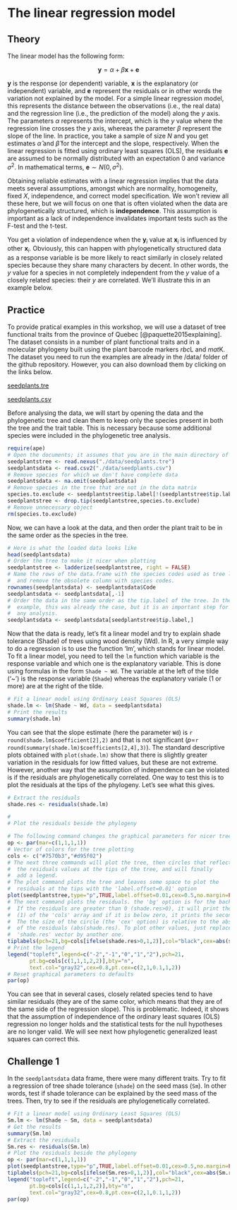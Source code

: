 # The linear regression model {#linear-regression}

## Theory

The linear model has the following form:

$$\textbf{y} = \alpha + \beta \textbf{x} + \textbf{e}$$

$\textbf{y}$ is the response (or dependent) variable, $\textbf{x}$ is the explanatory (or independent) variable, and $\textbf{e}$ represent the residuals or in other words the variation not explained by the model. For a simple linear regression model, this represents the distance between the observations (i.e., the real data) and the regression line (i.e., the prediction of the model) along the $y$ axis. The parameters $\alpha$ represents the intercept, which is the $y$ value where the regression line crosses the $y$ axis, whereas the parameter $\beta$ represent the slope of the line. In practice, you take a sample of size $N$ and you get estimates $\hat{\alpha}$ and $\hat{\beta}$ for the intercept and the slope, respectively. When the linear regression is fitted using ordinary least squares (OLS), the residuals $\textbf{e}$ are assumed to be normally distributed with an expectation $0$ and variance $\sigma^2$. In mathematical terms, $\textbf{e} \sim N(0,\sigma^2)$.

Obtaining reliable estimates with a linear regression implies that the data meets several assumptions, amongst which are normality, homogeneity, fixed $X$, independence, and correct model specification. We won't review all these here, but we will focus on one that is often violated when the data are phylogenetically structured, which is **independence**. This assumption is important as a lack of independence invalidates important tests such as the F-test and the t-test.

You get a violation of independence when the $\textbf{y}_i$ value at $\textbf{x}_i$ is influenced by other $\textbf{x}_i$. Obviously, this can happen with phylogenetically structured data as a response variable is be more likely to react similarly in closely related species because they share many characters by decent. In other words, the $y$ value for a species in not completely independent from the $y$ value of a closely related species: their $y$ are correlated. We'll illustrate this in an example below.

## Practice

To provide pratical examples in this workshop, we will use a dataset of tree functional traits from the province of Quebec [@paquette2015explaining]. The dataset consists in a number of plant functional traits and in a molecular phylogeny built using the plant barcode markers *rbc*L and *mat*K. The dataset you need to run the examples are already in the /data/ folder of the github repository. However, you can also download them by clicking on the links below.

[seedplants.tre](https://simjoly.github.io/ComparativeMethods-HalfDayWorkshop/data/seedplants.tre)

[seedplants.csv](https://simjoly.github.io/ComparativeMethods-HalfDayWorkshop/data/seedplants.csv)

Before analysing the data, we will start by opening the data and the phylogenetic tree and clean them to keep only the species present in both the tree and the trait table. This is necessary because some additional species were included in the phylogenetic tree analysis.

```r
require(ape)
# Open the documents; it assumes that you are in the main directory of the workshop folder
seedplantstree <- read.nexus("./data/seedplants.tre")
seedplantsdata <- read.csv2("./data/seedplants.csv")
# Remove species for which we don't have complete data
seedplantsdata <- na.omit(seedplantsdata)
# Remove species in the tree that are not in the data matrix
species.to.exclude <- seedplantstree$tip.label[!(seedplantstree$tip.label %in% seedplantsdata$Code)]
seedplantstree <- drop.tip(seedplantstree,species.to.exclude)
# Remove unnecessary object
rm(species.to.exclude)
```

Now, we can have a look at the data, and then order the plant trait to be in the same order as the species in the tree.

```r
# Here is what the loaded data looks like
head(seedplantsdata)
# Order the tree to make it nicer when plotting
seedplantstree <- ladderize(seedplantstree, right = FALSE)
# Name the rows of the data.frame with the species codes used as tree labels 
#  and remove the obsolete column with species codes.
rownames(seedplantsdata) <- seedplantsdata$Code
seedplantsdata <- seedplantsdata[,-1]
# Order the data in the same order as the tip.label of the tree. In the present 
#  example, this was already the case, but it is an important step for 
#  any analysis.
seedplantsdata <- seedplantsdata[seedplantstree$tip.label,]
```

Now that the data is ready, let's fit a linear model and try to explain shade tolerance (Shade) of trees using wood density (Wd). In R, a very simple way to do a regression is to use the function 'lm', which stands for linear model. To fit a linear model, you need to tell the `lm` function which variable is the response variable and which one is the explanatory variable. This is done using formulas in the form `Shade ~ Wd`. The variable at the left of the tilde ('~') is the response variable (`Shade`) whereas the explanatory variale (1 or more) are at the right of the tilde.

```r
# Fit a linear model using Ordinary Least Squares (OLS)
shade.lm <- lm(Shade ~ Wd, data = seedplantsdata)
# Print the results
summary(shade.lm)
```

You can see that the slope estimate (here the parameter `Wd`) is `r round(shade.lm$coefficient[2],2)` and that is not significant ($p$=`r round(summary(shade.lm)$coefficients[2,4],3)`). The standard descriptive plots obtained with `plot(shade.lm)` show that there is slightly greater variation in the residuals for low fitted values, but these are not extreme. However, another way that the assumption of independence can be violated is if the residuals are phylogenetically correlated. One way to test this is to plot the residuals at the tips of the phylogeny. Let's see what this gives.

```r
# Extract the residuals
shade.res <- residuals(shade.lm)

#
# Plot the residuals beside the phylogeny

# The following command changes the graphical parameters for nicer tree output
op <- par(mar=c(1,1,1,1))
# Vector of colors for the tree plotting
cols <- c("#7570b3","#d95f02")
# The next three commands will plot the tree, then circles that reflect 
#  the residuals values at the tips of the tree, and will finally
#  add a legend.
# The plot command plots the tree and leaves some space to plot the 
#  residuals at the tips with the 'label.offset=0.01' option
plot(seedplantstree,type="p",TRUE,label.offset=0.01,cex=0.5,no.margin=FALSE)
# The next command plots the residuals. the 'bg' option is for the background color.
#  If the residuals are greater than 0 (shade.res>0), it will print the first color
#  (1) of the 'cols' array and if it is below zero, it prints the second color (2). 
#  The the size of the circle (the 'cex' option) is relative to the absolute value 
#  of the residuals (abs(shade.res). To plot other values, just replace the 
#  'shade.res' vector by another one.
tiplabels(pch=21,bg=cols[ifelse(shade.res>0,1,2)],col="black",cex=abs(shade.res),adj=0.505)
# Print the legend
legend("topleft",legend=c("-2","-1","0","1","2"),pch=21,
       pt.bg=cols[c(1,1,1,2,2)],bty="n",
       text.col="gray32",cex=0.8,pt.cex=c(2,1,0.1,1,2))
# Reset graphical parameters to defaults
par(op) 
```

You can see that in several cases, closely related species tend to have similar residuals (they are of the same color, which means that they are of the same side of the regression slope). This is problematic. Indeed, it shows that the assumption of independence of the ordinary least squares (OLS) regression no longer holds and the statistical tests for the null hypotheses are no longer valid. We will see next how phylogenetic generalized least squares can correct this.

## Challenge 1

In the `seedplantsdata` data frame, there were many different traits. Try to fit a regression of tree shade tolerance (`shade`) on the seed mass (`Sm`). In other words, test if shade tolerance can be explained by the seed mass of the trees. Then, try to see if the residuals are phylogenetically correlated.

```r
# Fit a linear model using Ordinary Least Squares (OLS)
Sm.lm <- lm(Shade ~ Sm, data = seedplantsdata)
# Get the results
summary(Sm.lm)
# Extract the residuals
Sm.res <- residuals(Sm.lm)
# Plot the residuals beside the phylogeny
op <- par(mar=c(1,1,1,1))
plot(seedplantstree,type="p",TRUE,label.offset=0.01,cex=0.5,no.margin=FALSE)
tiplabels(pch=21,bg=cols[ifelse(Sm.res>0,1,2)],col="black",cex=abs(Sm.res),adj=0.505)
legend("topleft",legend=c("-2","-1","0","1","2"),pch=21,
       pt.bg=cols[c(1,1,1,2,2)],bty="n",
       text.col="gray32",cex=0.8,pt.cex=c(2,1,0.1,1,2))
par(op)
```
